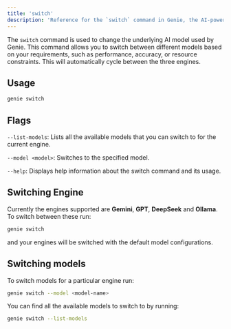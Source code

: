 ```yaml
---
title: 'switch'
description: 'Reference for the `switch` command in Genie, the AI-powered CLI companion.'
---
```


The `switch` command is used to change the underlying AI model used by Genie. This command allows you to switch between different models based on your requirements, such as performance, accuracy, or resource constraints. This will automatically cycle between the three engines.

## Usage

```bash
genie switch
```

## Flags

`--list-models`: Lists all the available models that you can switch to for the current engine.

`--model <model>`: Switches to the specified model.

`--help`: Displays help information about the switch command and its usage.


## Switching Engine 

Currently the engines supported are **Gemini**, **GPT**, **DeepSeek** and **Ollama**. To switch between these run:

```bash
genie switch
```

and your engines will be switched with the default model configurations.

## Switching models

To switch models for a particular engine run:

```bash
genie switch --model <model-name>
```

You can find all the available models to switch to by running:

```bash
genie switch --list-models
```